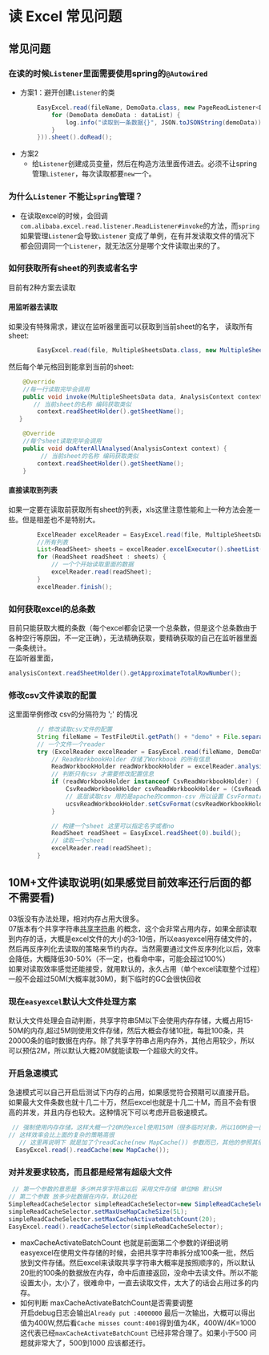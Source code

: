 # 读 Excel 常见问题

## 常见问题

### 在读的时候`Listener`里面需要使用spring的`@Autowired`

* 方案1：避开创建`Listener`的类

```java
        EasyExcel.read(fileName, DemoData.class, new PageReadListener<DemoData>(dataList -> {
            for (DemoData demoData : dataList) {
                log.info("读取到一条数据{}", JSON.toJSONString(demoData));
            }
        })).sheet().doRead();
```

* 方案2
    * 给`Listener`创建成员变量，然后在构造方法里面传进去。必须不让spring管理`Listener`，每次读取都要`new`一个。

### 为什么`Listener` 不能让`spring`管理？

* 在读取excel的时候，会回调`com.alibaba.excel.read.listener.ReadListener#invoke`的方法，而`spring`如果管理`Listener`会导致`Listener`
  变成了单例，在有并发读取文件的情况下都会回调同一个`Listener`，就无法区分是哪个文件读取出来的了。

### 如何获取所有sheet的列表或者名字

目前有2种方案去读取

#### 用监听器去读取

如果没有特殊需求，建议在监听器里面可以获取到当前sheet的名字，
读取所有sheet:

```java 
        EasyExcel.read(file, MultipleSheetsData.class, new MultipleSheetsListener()).doReadAll();
```

然后每个单元格回到能拿到当前的sheet:

```java 
    @Override
	//每一行读取完毕会调用
    public void invoke(MultipleSheetsData data, AnalysisContext context) {
       // 当前sheet的名称 编码获取类似
        context.readSheetHolder().getSheetName();
   }

    @Override
    //每个sheet读取完毕会调用
    public void doAfterAllAnalysed(AnalysisContext context) {
         // 当前sheet的名称 编码获取类似
        context.readSheetHolder().getSheetName();
    }
```

#### 直接读取到列表

如果一定要在读取前获取所有sheet的列表，xls这里注意性能和上一种方法会差一些。但是相差也不是特别大。

```java 
        ExcelReader excelReader = EasyExcel.read(file, MultipleSheetsData.class, multipleSheetsListener).build();
		//所有列表        
        List<ReadSheet> sheets = excelReader.excelExecutor().sheetList();
        for (ReadSheet readSheet : sheets) {
            // 一个个开始读取里面的数据
            excelReader.read(readSheet);
        }
        excelReader.finish();
```

### 如何获取excel的总条数

目前只能获取大概的条数（每个excel都会记录一个总条数，但是这个总条数由于各种空行等原因，不一定正确），无法精确获取，要精确获取的自己在监听器里面一条条统计。   
在监听器里面，

```java 
analysisContext.readSheetHolder().getApproximateTotalRowNumber();
```

### 修改csv文件读取的配置

这里面举例修改 csv的分隔符为 ';' 的情况

```java
        // 修改读取csv文件的配置
        String fileName = TestFileUtil.getPath() + "demo" + File.separator + "demo.csv";
        // 一个文件一个reader
        try (ExcelReader excelReader = EasyExcel.read(fileName, DemoData.class, new DemoDataListener()).build()) {
            // ReadWorkbookHolder 存储了Workbook 的所有信息
            ReadWorkbookHolder readWorkbookHolder = excelReader.analysisContext().readWorkbookHolder();
            // 判断只有csv 才需要修改配置信息
            if (readWorkbookHolder instanceof CsvReadWorkbookHolder) {
                CsvReadWorkbookHolder csvReadWorkbookHolder = (CsvReadWorkbookHolder)readWorkbookHolder;
                // 底层读取csv 用的是apache的common-csv 所以设置 CsvFormat即可
                ucsvReadWorkbookHolder.setCsvFormat(csvReadWorkbookHolder.getCsvFormat().withDelimiter(';'));
            }

            // 构建一个sheet 这里可以指定名字或者no
            ReadSheet readSheet = EasyExcel.readSheet(0).build();
            // 读取一个sheet
            excelReader.read(readSheet);
        }
```

## 10M+文件读取说明(如果感觉目前效率还行后面的都不需要看)

03版没有办法处理，相对内存占用大很多。   
07版本有个共享字符串[共享字符串](https://docs.microsoft.com/zh-cn/office/open-xml/working-with-the-shared-string-table)
的概念，这个会非常占用内存，如果全部读取到内存的话，大概是excel文件的大小的3-10倍，所以easyexcel用存储文件的，然后再反序列化去读取的策略来节约内存。当然需要通过文件反序列化以后，效率会降低，大概降低30-50%（不一定，也看命中率，可能会超过100%）   
如果对读取效率感觉还能接受，就用默认的，永久占用（单个excel读取整个过程）一般不会超过50M(大概率就30M)，剩下临时的GC会很快回收

### 现在`easyexcel`默认大文件处理方案

默认大文件处理会自动判断，共享字符串5M以下会使用内存存储，大概占用15-50M的内存,超过5M则使用文件存储，然后大概会存储10批，每批100条，共20000条的临时数据在内存。除了共享字符串占用内存外，其他占用较少，所以可以预估2M，所以默认大概20M就能读取一个超级大的文件。


### 开启急速模式

急速模式可以自己开启后测试下内存的占用，如果感觉符合预期可以直接开启。   
如果最大文件条数也就十几二十万，然后excel也就是十几二十M，而且不会有很高的并发，并且内存也较大。这种情况下可以考虑开启极速模式。

```java
 // 强制使用内存存储，这样大概一个20M的excel使用150M（很多临时对象，所以100M会一直GC）的内存
// 这样效率会比上面的复杂的策略高很
   // 这里再说明下 就是加了个readCache(new MapCache()) 参数而已，其他的参照其他demo写 这里没有写全 
  EasyExcel.read().readCache(new MapCache());
```

### 对并发要求较高，而且都是经常有超级大文件

```java
 // 第一个参数的意思是 多少M共享字符串以后 采用文件存储 单位MB 默认5M
// 第二个参数 放多少批数据在内存，默认20批
SimpleReadCacheSelector simpleReadCacheSelector=new SimpleReadCacheSelector();
simpleReadCacheSelector.setMaxUseMapCacheSize(5L);
simpleReadCacheSelector.setMaxCacheActivateBatchCount(20);
EasyExcel.read().readCacheSelector(simpleReadCacheSelector);
```

* maxCacheActivateBatchCount 也就是前面第二个参数的详细说明      
  easyexcel在使用文件存储的时候，会把共享字符串拆分成100条一批，然后放到文件存储。然后excel来读取共享字符串大概率是按照顺序的，所以默认20批的100条的数据放在内存，命中后直接返回，没命中去读文件。所以不能设置太小，太小了，很难命中，一直去读取文件，太大了的话会占用过多的内存。
* 如何判断 maxCacheActivateBatchCount是否需要调整   
  开启debug日志会输出`Already put :4000000` 最后一次输出，大概可以得出值为400W,然后看`Cache misses count:4001`得到值为4K，400W/4K=1000
  这代表已经`maxCacheActivateBatchCount` 已经非常合理了。如果小于500 问题就非常大了，500到1000 应该都还行。
